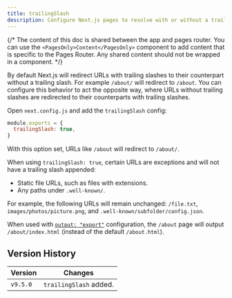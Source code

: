 ```yaml
---
title: trailingSlash
description: Configure Next.js pages to resolve with or without a trailing slash.
---
```


{/* The content of this doc is shared between the app and pages router. You can use the `<PagesOnly>Content</PagesOnly>` component to add content that is specific to the Pages Router. Any shared content should not be wrapped in a component. */}

By default Next.js will redirect URLs with trailing slashes to their counterpart without a trailing slash. For example `/about/` will redirect to `/about`. You can configure this behavior to act the opposite way, where URLs without trailing slashes are redirected to their counterparts with trailing slashes.

Open `next.config.js` and add the `trailingSlash` config:

```js filename="next.config.js"
module.exports = {
  trailingSlash: true,
}
```

With this option set, URLs like `/about` will redirect to `/about/`.

When using `trailingSlash: true`, certain URLs are exceptions and will not have a trailing slash appended:

- Static file URLs, such as files with extensions.
- Any paths under `.well-known/`.

For example, the following URLs will remain unchanged: `/file.txt`, `images/photos/picture.png`, and `.well-known/subfolder/config.json`.

When used with [`output: "export"`](/docs/app/guides/self-hosting#static-html-exports) configuration, the `/about` page will output `/about/index.html` (instead of the default `/about.html`).

## Version History

| Version  | Changes                |
| -------- | ---------------------- |
| `v9.5.0` | `trailingSlash` added. |
